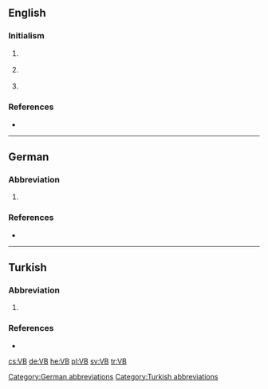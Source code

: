 ==English==

===Initialism===
{{rfc-header|Initialism}}
{{head|en|initialism}}

# {{initialism of|[[w:Victoria Bitter|Victoria Bitter]]|dot=}} {{gloss|an Australian brand of beer}}
# {{context|chemistry}} {{initialism of|[[w:Valence bond theory|Valence Bond]] [[theory]]}}
# {{context|software}} {{initialism of|[[Visual Basic]]|dot=}} {{gloss|a programming language}}

===References===
* {{pedia}}

----

==German==

===Abbreviation===
{{rfc-header|Abbreviation}}
{{head|de|abbreviation}}

# {{abbreviation of|[[Vereinbarung]] or [[Verhandlungsbasis]]|lang=de}}

===References===
* {{pedia|lang=de}}

[[Category:German abbreviations]]

----

==Turkish==

===Abbreviation===
{{rfc-header|Abbreviation}}
{{head|tr|abbreviation}}

# {{abbreviation of|[[vakıf|Vakıflar]] [[banka|Bankası]]|lang=de}}

===References===
* {{pedia|lang=tr}}

[[Category:Turkish abbreviations]]

[[cs:VB]]
[[de:VB]]
[[he:VB]]
[[pl:VB]]
[[sv:VB]]
[[tr:VB]]